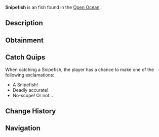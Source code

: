 {{FishInfobox
|image          = Snipefish.png
|rarity         = Unusual
|sea            = Second Sea
|location       = [[Open Ocean]]
|sublocation    = 
|sources        = Fishing Rod
|radar_location = 
|prog_speed     = -10
|xp             = 92
|weather        = Foggy
|time           = Day
|season         = Autumn
|bait           = Flakes
|base_weight    = 46
|base_value     = 185
|weight_range   = 28
|base_chance    = 95
|base_resil     = 48
}}
'''Snipefish''' is an {{Rarity|Unusual}} fish found in the [[Open Ocean]].

== Description ==
{{Description|A black fish with purple fins and a ridiculous sniper scope on top, its long mouth aimed for disaster.|Bestiary Entry}}

== Obtainment ==
{{Description|It scopes out prey in the foggy dawn.|Bestiary Hint}}
{{Fish Availability|
Apex Fish Hunt/Apex Leviathan
Open Ocean
Open Ocean/Sea Leviathan
|top_rods      = 
Free Spirit Rod\160608.74\8947.77;
Trident Rod\152176.05\11862.58;
Leviathan's Fang Rod\151152.94\12264.25;
Azure Of Lagoon\144160.13\12124.01;
Astralhook Rod\136580.6\0;
Fischer's Rod\109539.33\8646.1;
Plastic Rod\106572.88\8644.08;
Lucky Rod\103927.05\8795.8;
Nocturnal Rod\52879.09\52096.51;
Firefly Rod\124046.11\10966.54;
Verdant Shear Rod\127270.34\10277.67;
Blazebringer Rod\122696.07\10050.73;
No-Life Rod\118367.62\9591.3;
Seraphic Rod\107547.08\8374.27;
Ethereal Prism Rod\107042.38\8909.62;
Challenger's Rod\104029.03\8381.12;
Depthseeker Rod\102751.74\8634.82;
Rod Of The Forgotten Fang\102014.15\7970.75;
Avalanche Rod\100483.04\8457.99;
Rod Of The Exalted One\100458.34\8012.7;
Volcanic Rod\99590.1\8202.81;
Zeus Rod\99039.91\8157.49;
Rod Of The Depths\98997.04\7824.41;
Steady Rod\82447.2\6886.23
|recommended   = Free Spirit Rod
}}

== Catch Quips ==
When catching a Snipefish, the player has a chance to make one of the following exclamations:
* A Snipefish!
* Deadly accurate!
* No-scope! Or not...

== Change History ==
{{Change History|{{subst:Current Version}}}}

== Navigation ==
{{Fish Navbox|Open Ocean}}
